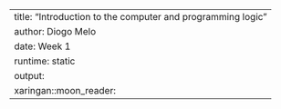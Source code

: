 ---
title: "Introduction to the computer and programming logic"
author: Diogo Melo
date: Week 1
runtime: static
output:
  xaringan::moon_reader:
---